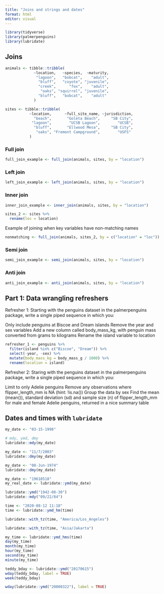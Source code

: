 ```yaml
---
title: "Joins and strings and dates"
format: html
editor: visual
---
```

```r
library(tidyverse)
library(palmerpenguins)
library(lubridate)
```

## Joins
```r
animals <- tibble::tribble(
             ~location,   ~species,  ~maturity,
              "lagoon",   "bobcat",    "adult",
               "bluff",   "coyote", "juvenile",
               "creek",      "fox",    "adult",
                "oaks", "squirrel", "juvenile",
               "bluff",   "bobcat",    "adult"
             )

sites <- tibble::tribble(
           ~location,      ~full_site_name, ~jurisdiction,
             "beach",       "Goleta Beach",     "SB City",
            "lagoon",        "UCSB Lagoon",        "UCSB",
             "bluff",       "Ellwood Mesa",     "SB City",
              "oaks", "Fremont Campground",        "USFS"
           )
```

### Full join

```r
full_join_example <- full_join(animals, sites, by = "location")
```

### Left join

```r
left_join_example <- left_join(animals, sites, by = "location")
```

### Inner join

```r
inner_join_example <- inner_join(animals, sites, by = "location")
```

```r
sites_2 <- sites %>%
  rename(loc = location)
```

Example of joining when key variables have non-matching names

```r
nonmatching <- full_join(animals, sites_2, by = c("location" = "loc"))
```

### Semi join

```r
semi_join_example <- semi_join(animals, sites, by = "location")
```

### Anti join

```r
anti_join_example <- anti_join(animals, sites, by = "location")
```

## Part 1: Data wrangling refreshers

Refresher 1: Starting with the penguins dataset in the palmerpenguins package, write a single piped sequence in which you:

Only include penguins at Biscoe and Dream islands
Remove the year and sex variables
Add a new column called body_mass_kg, with penguin mass converted from grams to kilograms
Rename the island variable to location

```r
refresher_1 <- penguins %>%
  filter(island %in% c("Biscoe", "Dream")) %>%
  select(-year, -sex) %>%
  mutate(body_mass_kg = body_mass_g / 1000) %>%
  rename(location = island)
```


Refresher 2: Staring with the penguins dataset in the palmerpenguins package, write a single piped sequence in which you:

Limit to only Adelie penguins
Remove any observations where flipper_length_mm is NA (hint: !is.na())
Group the data by sex
Find the mean (mean()), standard deviation (sd) and sample size (n) of flipper_length_mm for male and female Adelie penguins, returned in a nice summary table



## Dates and times with `lubridate`

```r
my_date <- "03-15-1998"

# mdy, ymd, dmy
lubridate::mdy(my_date)

my_date <- "11/7/2003"
lubridate::dmy(my_date)

my_date <- "08-Jun-1974"
lubridate::dmy(my_date)

my_date <- "19610518"
my_real_date <- lubridate::ymd(my_date)

lubridate::ymd("1942-08-30")
lubridate::mdy("09/22/84")

time <- "2020-08-12 11:18"
time <- lubridate::ymd_hm(time)

lubridate::with_tz(time, "America/Los_Angeles")

lubridate::with_tz(time, "Asia/Jakarta")

my_time <- lubridate::ymd_hms(time)
day(my_time)
month(my_time)
hour(my_time)
second(my_time)
minute(my_time)

teddy_bday <- lubridate::ymd("20170615")
wday(teddy_bday, label = TRUE)
week(teddy_bday)

wday(lubridate::ymd("20000322"), label = TRUE)
```

